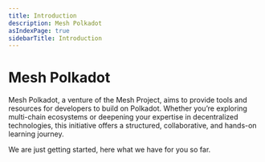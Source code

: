 ```yaml
---
title: Introduction
description: Mesh Polkadot
asIndexPage: true
sidebarTitle: Introduction
---
```


# Mesh Polkadot

Mesh Polkadot, a venture of the Mesh Project, aims to provide tools and resources for developers to build on Polkadot. Whether you’re exploring multi-chain ecosystems or deepening your expertise in decentralized technologies, this initiative offers a structured, collaborative, and hands-on learning journey.

We are just getting started, here what we have for you so far.
